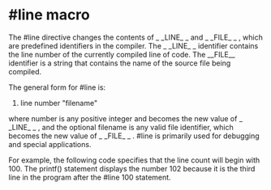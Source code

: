 = #line macro =
The #line directive changes the contents of _ _LINE_ _ and _ _FILE_ _ , which are predefined identifiers 
in the compiler. The _ _LINE_ _ identifier contains the line number of the currently compiled line of code. 
The __FILE__ identifier is a string that contains the name of the source file being compiled.  

The general form for #line is: 
#line number "filename" 

where number is any positive integer and becomes the new value of _ _LINE_ _ , and the optional filename is 
any valid file identifier, which becomes the new value of _ _FILE_ _ . #line is primarily used for debugging 
and special applications. 

For example, the following code specifies that the line count will begin with 100. 
The printf() statement displays the number 102 because it is the third line in the 
program after the #line 100 statement. 

{{vfile:/home/basith/Coding/CProgramming/vivenEmbeddedAcademy/vivenNew/143macros.c|Macro Program 4}} 
